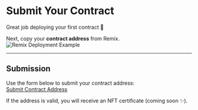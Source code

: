 # Submit Your Contract

Great job deploying your first contract 🎉

Next, copy your **contract address** from Remix.  
![Remix Deployment Example](/images/deploy-example.png)

---

## Submission

Use the form below to submit your contract address:  
[Submit Contract Address](https://example.com/submit)

If the address is valid, you will receive an NFT certificate (coming soon ✨).
